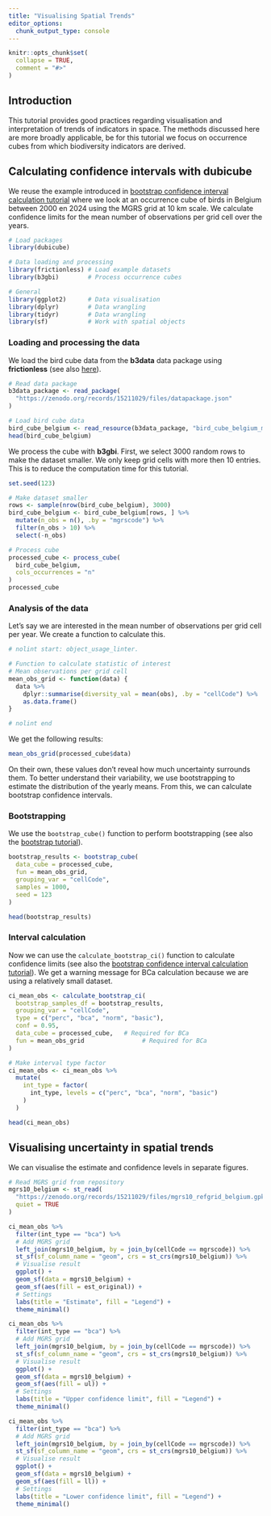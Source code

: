 ```yaml
---
title: "Visualising Spatial Trends"
editor_options: 
  chunk_output_type: console
---
```


```r
knitr::opts_chunk$set(
  collapse = TRUE,
  comment = "#>"
)
```

## Introduction

This tutorial provides good practices regarding visualisation and interpretation of trends of indicators in space.
The methods discussed here are more broadly applicable, be for this tutorial we focus on occurrence cubes from which biodiversity indicators are derived.

## Calculating confidence intervals with dubicube

We reuse the example introduced in [bootstrap confidence interval calculation tutorial](https://b-cubed-eu.github.io/dubicube/articles/bootstrap-method-cubes.html) where we look at an occurrence cube of birds in Belgium between 2000 en 2024 using the MGRS grid at 10 km scale. We calculate confidence limits for the mean number of observations per grid cell over the years.

```r
# Load packages
library(dubicube)

# Data loading and processing
library(frictionless) # Load example datasets
library(b3gbi)        # Process occurrence cubes

# General
library(ggplot2)      # Data visualisation
library(dplyr)        # Data wrangling
library(tidyr)        # Data wrangling
library(sf)           # Work with spatial objects
```

### Loading and processing the data

We load the bird cube data from the **b3data** data package using **frictionless** (see also [here](https://github.com/b-cubed-eu/b3data-scripts)).

```r
# Read data package
b3data_package <- read_package(
  "https://zenodo.org/records/15211029/files/datapackage.json"
)

# Load bird cube data
bird_cube_belgium <- read_resource(b3data_package, "bird_cube_belgium_mgrs10")
head(bird_cube_belgium)
```

We process the cube with **b3gbi**.
First, we select 3000 random rows to make the dataset smaller.
We only keep grid cells with more then 10 entries.
This is to reduce the computation time for this tutorial.

```r
set.seed(123)

# Make dataset smaller
rows <- sample(nrow(bird_cube_belgium), 3000)
bird_cube_belgium <- bird_cube_belgium[rows, ] %>%
  mutate(n_obs = n(), .by = "mgrscode") %>%
  filter(n_obs > 10) %>%
  select(-n_obs)

# Process cube
processed_cube <- process_cube(
  bird_cube_belgium,
  cols_occurrences = "n"
)
processed_cube
```

### Analysis of the data

Let's say we are interested in the mean number of observations per grid cell per year.
We create a function to calculate this.

```r
# nolint start: object_usage_linter.
```

```r
# Function to calculate statistic of interest
# Mean observations per grid cell
mean_obs_grid <- function(data) {
  data %>%
    dplyr::summarise(diversity_val = mean(obs), .by = "cellCode") %>%
    as.data.frame()
}
```

```r
# nolint end
```

We get the following results:

```r
mean_obs_grid(processed_cube$data)
```

On their own, these values don’t reveal how much uncertainty surrounds them. To better understand their variability, we use bootstrapping to estimate the distribution of the yearly means. From this, we can calculate bootstrap confidence intervals.

### Bootstrapping

We use the `bootstrap_cube()` function to perform bootstrapping (see also the [bootstrap tutorial](https://b-cubed-eu.github.io/dubicube/articles/bootstrap-method-cubes.html)).

```r
bootstrap_results <- bootstrap_cube(
  data_cube = processed_cube,
  fun = mean_obs_grid,
  grouping_var = "cellCode",
  samples = 1000,
  seed = 123
)
```

```r
head(bootstrap_results)
```

### Interval calculation

Now we can use the `calculate_bootstrap_ci()` function to calculate confidence limits (see also the [bootstrap confidence interval calculation tutorial](https://b-cubed-eu.github.io/dubicube/articles/bootstrap-method-cubes.html)).
We get a warning message for BCa calculation because we are using a relatively small dataset.

```r
ci_mean_obs <- calculate_bootstrap_ci(
  bootstrap_samples_df = bootstrap_results,
  grouping_var = "cellCode",
  type = c("perc", "bca", "norm", "basic"),
  conf = 0.95,
  data_cube = processed_cube,   # Required for BCa
  fun = mean_obs_grid                # Required for BCa
)

# Make interval type factor
ci_mean_obs <- ci_mean_obs %>%
  mutate(
    int_type = factor(
      int_type, levels = c("perc", "bca", "norm", "basic")
    )
  )
```
  
```r
head(ci_mean_obs)
```

## Visualising uncertainty in spatial trends

We can visualise the estimate and confidence levels in separate figures.

```r
# Read MGRS grid from repository
mgrs10_belgium <- st_read(
  "https://zenodo.org/records/15211029/files/mgrs10_refgrid_belgium.gpkg",
  quiet = TRUE
)
```

```r
ci_mean_obs %>%
  filter(int_type == "bca") %>%
  # Add MGRS grid
  left_join(mgrs10_belgium, by = join_by(cellCode == mgrscode)) %>%
  st_sf(sf_column_name = "geom", crs = st_crs(mgrs10_belgium)) %>%
  # Visualise result
  ggplot() +
  geom_sf(data = mgrs10_belgium) +
  geom_sf(aes(fill = est_original)) +
  # Settings
  labs(title = "Estimate", fill = "Legend") +
  theme_minimal()
```

```r
ci_mean_obs %>%
  filter(int_type == "bca") %>%
  # Add MGRS grid
  left_join(mgrs10_belgium, by = join_by(cellCode == mgrscode)) %>%
  st_sf(sf_column_name = "geom", crs = st_crs(mgrs10_belgium)) %>%
  # Visualise result
  ggplot() +
  geom_sf(data = mgrs10_belgium) +
  geom_sf(aes(fill = ul)) +
  # Settings
  labs(title = "Upper confidence limit", fill = "Legend") +
  theme_minimal()
```

```r
ci_mean_obs %>%
  filter(int_type == "bca") %>%
  # Add MGRS grid
  left_join(mgrs10_belgium, by = join_by(cellCode == mgrscode)) %>%
  st_sf(sf_column_name = "geom", crs = st_crs(mgrs10_belgium)) %>%
  # Visualise result
  ggplot() +
  geom_sf(data = mgrs10_belgium) +
  geom_sf(aes(fill = ll)) +
  # Settings
  labs(title = "Lower confidence limit", fill = "Legend") +
  theme_minimal()
```
